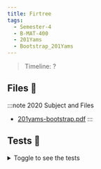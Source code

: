 ```yaml
---
title: Firtree
tags:
  - Semester-4
  - B-MAT-400
  - 201Yams
  - Bootstrap_201Yams
---
```

> Timeline: ?


## Files 📂

:::note 2020 Subject and Files
- [201yams-bootstrap.pdf](https://github.com/Studio-17/Epitech-Subjects/raw/main/Semester-4/B-MAT-400/201Yams/Bootstrap_201Yams/201yams-bootstrap.pdf)
:::

## Tests 🤖
<details>
  <summary>Toggle to see the tests</summary>
  <div>
Yo
  </div>
</details>

